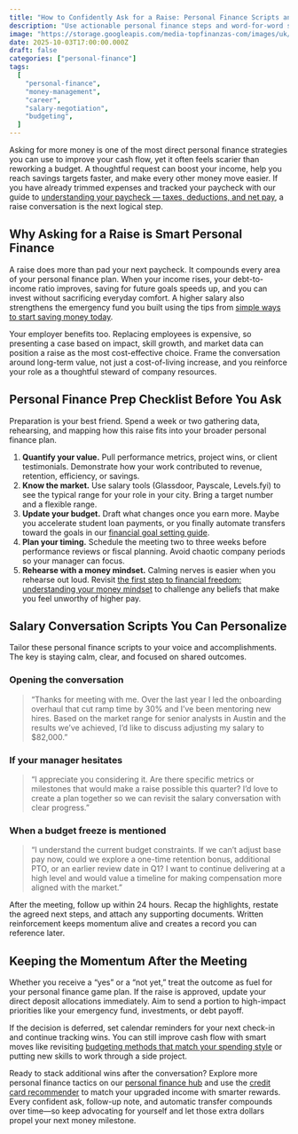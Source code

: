 ```yaml
---
title: "How to Confidently Ask for a Raise: Personal Finance Scripts and Preparation Guide"
description: "Use actionable personal finance steps and word-for-word scripts to prep for your next salary conversation with confidence."
image: "https://storage.googleapis.com/media-topfinanzas-com/images/uk/how-to-ask-for-a-raise.webp"
date: 2025-10-03T17:00:00.000Z
draft: false
categories: ["personal-finance"]
tags:
  [
    "personal-finance",
    "money-management",
    "career",
    "salary-negotiation",
    "budgeting",
  ]
---
```


Asking for more money is one of the most direct personal finance strategies you can use to improve your cash flow, yet it often feels scarier than reworking a budget. A thoughtful request can boost your income, help you reach savings targets faster, and make every other money move easier. If you have already trimmed expenses and tracked your paycheck with our guide to [understanding your paycheck — taxes, deductions, and net pay](/personal-finance/understanding-your-paycheck-taxes-deductions-and-net-pay-explained), a raise conversation is the next logical step.

## Why Asking for a Raise is Smart Personal Finance

A raise does more than pad your next paycheck. It compounds every area of your personal finance plan. When your income rises, your debt-to-income ratio improves, saving for future goals speeds up, and you can invest without sacrificing everyday comfort. A higher salary also strengthens the emergency fund you built using the tips from [simple ways to start saving money today](/personal-finance/simple-ways-to-start-saving-money-today-even-on-a-tight-budget).

Your employer benefits too. Replacing employees is expensive, so presenting a case based on impact, skill growth, and market data can position a raise as the most cost-effective choice. Frame the conversation around long-term value, not just a cost-of-living increase, and you reinforce your role as a thoughtful steward of company resources.

## Personal Finance Prep Checklist Before You Ask

Preparation is your best friend. Spend a week or two gathering data, rehearsing, and mapping how this raise fits into your broader personal finance plan.

1. **Quantify your value.** Pull performance metrics, project wins, or client testimonials. Demonstrate how your work contributed to revenue, retention, efficiency, or savings.
2. **Know the market.** Use salary tools (Glassdoor, Payscale, Levels.fyi) to see the typical range for your role in your city. Bring a target number and a flexible range.
3. **Update your budget.** Draft what changes once you earn more. Maybe you accelerate student loan payments, or you finally automate transfers toward the goals in our [financial goal setting guide](/personal-finance/setting-financial-goals-a-beginners-guide-to-planning-your-future).
4. **Plan your timing.** Schedule the meeting two to three weeks before performance reviews or fiscal planning. Avoid chaotic company periods so your manager can focus.
5. **Rehearse with a money mindset.** Calming nerves is easier when you rehearse out loud. Revisit [the first step to financial freedom: understanding your money mindset](/personal-finance/the-first-step-to-financial-freedom-understanding-your-money-mindset) to challenge any beliefs that make you feel unworthy of higher pay.

<AdZone id="us_budgetbeepro_4" />

## Salary Conversation Scripts You Can Personalize

Tailor these personal finance scripts to your voice and accomplishments. The key is staying calm, clear, and focused on shared outcomes.

### Opening the conversation

> “Thanks for meeting with me. Over the last year I led the onboarding overhaul that cut ramp time by 30% and I’ve been mentoring new hires. Based on the market range for senior analysts in Austin and the results we’ve achieved, I’d like to discuss adjusting my salary to $82,000.”

### If your manager hesitates

> “I appreciate you considering it. Are there specific metrics or milestones that would make a raise possible this quarter? I’d love to create a plan together so we can revisit the salary conversation with clear progress.”

### When a budget freeze is mentioned

> “I understand the current budget constraints. If we can’t adjust base pay now, could we explore a one-time retention bonus, additional PTO, or an earlier review date in Q1? I want to continue delivering at a high level and would value a timeline for making compensation more aligned with the market.”

After the meeting, follow up within 24 hours. Recap the highlights, restate the agreed next steps, and attach any supporting documents. Written reinforcement keeps momentum alive and creates a record you can reference later.

## Keeping the Momentum After the Meeting

Whether you receive a “yes” or a “not yet,” treat the outcome as fuel for your personal finance game plan. If the raise is approved, update your direct deposit allocations immediately. Aim to send a portion to high-impact priorities like your emergency fund, investments, or debt payoff.

If the decision is deferred, set calendar reminders for your next check-in and continue tracking wins. You can still improve cash flow with smart moves like revisiting [budgeting methods that match your spending style](/personal-finance/budgeting-methods-compared-which-approach-fits-your-spending-style) or putting new skills to work through a side project.

Ready to stack additional wins after the conversation? Explore more personal finance tactics on our [personal finance hub](https://budgetbeepro.com/personal-finance/) and use the [credit card recommender](https://budgetbeepro.com/credit-card-recommender-p1) to match your upgraded income with smarter rewards. Every confident ask, follow-up note, and automatic transfer compounds over time—so keep advocating for yourself and let those extra dollars propel your next money milestone.
